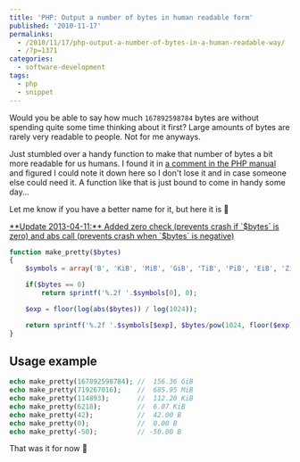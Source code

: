 ---
title: 'PHP: Output a number of bytes in human readable form'
published: '2010-11-17'
permalinks:
  - /2010/11/17/php-output-a-number-of-bytes-in-a-human-readable-way/
  - /?p=1371
categories:
  - software-development
tags:
  - php
  - snippet
---

Would you be able to say how much `167892598784` bytes are without spending quite some time thinking about it first? Large amounts of bytes are rarely very readable to people. Not for me anyways.

Just stumbled over a handy function to make that number of bytes a bit more readable for us humans. I found it in [a comment in the PHP manual](http://php.net/manual/en/function.disk-total-space.php) and figured I could note it down here so I don't lose it and in case someone else could need it. A function like that is just bound to come in handy some day...

Let me know if you have a better name for it, but here it is 🙂

<ins dateTime="2013-04-11T21:10:45+00:00">
  **Update 2013-04-11:** Added zero check (prevents crash if `$bytes` is zero)
  and abs call (prevents crash when `$bytes` is negative)
</ins>

```php
function make_pretty($bytes)
{
    $symbols = array('B', 'KiB', 'MiB', 'GiB', 'TiB', 'PiB', 'EiB', 'ZiB', 'YiB');

    if($bytes == 0)
        return sprintf('%.2f '.$symbols[0], 0);

    $exp = floor(log(abs($bytes)) / log(1024));

    return sprintf('%.2f '.$symbols[$exp], $bytes/pow(1024, floor($exp)));
}
```

## Usage example

```php
echo make_pretty(167892598784); //  156.36 GiB
echo make_pretty(719267016);    //  685.95 MiB
echo make_pretty(114893);       //  112.20 KiB
echo make_pretty(6218);         //  6.07 KiB
echo make_pretty(42);           //  42.00 B
echo make_pretty(0);            //  0.00 B
echo make_pretty(-50);          // -50.00 B
```

That was it for now 🙂
